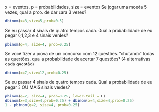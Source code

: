 
x = eventos, p = probabilidades, size = eventos
Se jogar uma moeda 5 vezes, qual a prob. de dar cara 3 vezes?
```r
dbinom(x=3,size=5,prob=0.5)
```
Se eu passar 4 sinais de quatro tempos cada. Qual a probabilidade de eu pegar 0,1,2,3 e 4 sinais verdes?

```r
pbinom(q=4, size=4, prob=0.25)
```
Se você fizer a prova de um concurso com 12 questões. “chutando” todas as questões, qual a probabilidade de acertar 7 questões? (4 alternativas cada questão)

```r
dbinom(x=7,size=12,prob=0.25)
```
Se eu passar 4 sinais de quatro tempos cada. Qual a probabilidade de eu pegar 3 OU MAIS sinais verdes?

```r
pbinom(q=2, size=4, prob=0.25, lower.tail = F)
dbinom(x=3,size=4,prob=0.25) + dbinom(x=4,size=4,prob=0.25)
1 - pbinom(q=2, size=4, prob=0.25)
```

